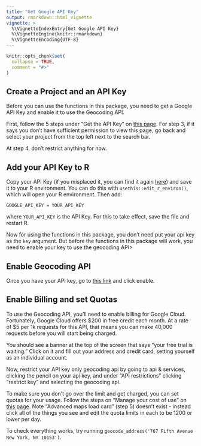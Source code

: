 ```yaml
---
title: "Get Google API Key"
output: rmarkdown::html_vignette
vignette: >
  %\VignetteIndexEntry{Get Google API Key}
  %\VignetteEngine{knitr::rmarkdown}
  %\VignetteEncoding{UTF-8}
---
```


```r
knitr::opts_chunk$set(
  collapse = TRUE,
  comment = "#>"
)
```

## Create a Project and an API Key 

Before you can use the functions in this package, you need to get a Google API Key and enable it to use the Geocoding API. 

First, follow the 5 steps under "Get the API Key" on [this page](https://developers.google.com/maps/documentation/javascript/get-api-key). For step 3, if it says you don't have sufficient permission to view this page, go back and select your project from the top left next to the search bar.

At step 4, don't restrict anything for now.

## Add your API Key to R

Copy your API Key (if you misplaced it, you can find it again [here](https://console.developers.google.com/apis/credentials)) and save it to your R environment. You can do this with `usethis::edit_r_environ()`, which will open your R environment. Then add: 

```
GOOGLE_API_KEY = YOUR_API_KEY 
```

where `YOUR_API_KEY` is the API Key. For this to take effect, save the file and restart R.  

Now for using the functions in this package, you don't need put your api key as the `key` argument. But before the functions in this package will work, you need to enable your key to use the geocoding API> 

## Enable Geocoding API  

Once you have your API key, go to [this link](https://console.developers.google.com/apis/library/geocoding-backend.googleapis.com?filter=category:maps&id=42fea2de-420b-4bd7-bd89-225be3b8b7b0&project=cbsa-app&authuser=1) and click enable. 

## Enable Billing and set Quotas 

To use the Geocoding API, you'll need to enable billing for Google Cloud. Fortunately, Google Cloud offers $200 in free credit each month. At a rate of \$5 per 1k requests for this API, that means you can make 40,000 requests before you will start being charged. 

You should see a banner at the top of the screen that says "your free trial is waiting." Click on it and fill out your address and credit card, setting yourself as an individual account. 

Now, restrict your API key only geocoding api by going to api & services, clicking the pencil on your api key, and under "API restrictions" clicking "restrict key" and selecting the geocoding api.  

To make sure you don't go over the limit and get charged, you can set quotas for your usage. Follow the steps on "Manage your cost of use" on [this page](https://developers.google.com/maps/documentation/geocoding/usage-and-billing?hl=en_US). Note "Advanced maps load card" (step 5) doesn't exist - instead click all of the things you see and edit the quota limits in each to be 1200 or lower per day. 

To check everything works, try running `geocode_address('767 Fifth Avenue New York, NY 10153')`. 
